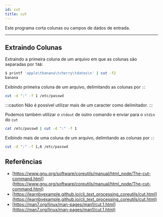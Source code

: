```yaml
---
id: cut
title: cut
---
```


Este programa corta colunas ou campos de dados de entrada.

---

## Extraindo Colunas

Extraindo a primeira coluna de um arquivo em que as colunas são separadas por
`TAB`:

```bash
$ printf 'apple\tbanana\tcherry\tdates\n' | cut -f2
banana
```

Exibindo primeira coluna de um arquivo, delimitando as colunas por `:`:

```bash
cut -d ":" -f 1 /etc/passwd
```

:::caution
Não é possível utilizar mais de um caracter como delimitador.
:::

Podemos também utilizar o `stdout` de outro comando e enviar para o `stdin` do
`cut`

```bash
cat /etc/passwd | cut -d ":" -f 1
```

Exibindo mais de uma coluna de um arquivo, delimitando as colunas por `:`:

```bash
cut -d ":" -f 1,6 /etc/passwd
```

## Referências

- [https://www.gnu.org/software/coreutils/manual/html_node/The-cut-command.html](https://www.gnu.org/software/coreutils/manual/html_node/The-cut-command.html)
- [https://learnbyexample.github.io/cli_text_processing_coreutils/cut.html](https://learnbyexample.github.io/cli_text_processing_coreutils/cut.html)
- [https://man7.org/linux/man-pages/man1/cut.1.html](https://man7.org/linux/man-pages/man1/cut.1.html)
